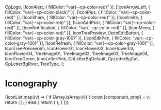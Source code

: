 
<Meta title="Iconography" />

  CpLogo,
  [IconAlert, { fillColor: "var(--cp-color-red)" }],
  [IconArrowLeft, { fillColor: "var(--cp-color-black)" }],
  [IconPlus, { fillColor: "var(--cp-color-red)" }],
  [IconShare, { fillColor: "var(--cp-color-red)" }],
  [IconInvite, { fillColor: "var(--cp-color-red)" }],
  [IconAddPost, { fillColor: "var(--cp-color-red)" }],
  [IconNotification, { fillColor: "var(--cp-color-red)" }],
  [IconMenu, { fillColor: "var(--cp-color-red)" }],
  IconTreePreview,
  [IconEditButton, { fillColor: "var(--cp-color-gray-100)" }],
  [IconEditPen, { fillColor: "var(--cp-color-gray-100)" }],
  [IconRefresh, { fillColor: "var(--cp-color-gray-100)" }],
  IconTreePreviewSm,
  IconFlower01,
  IconFlower02,
  IconFlower03,
  IconFlower04,
  TreeImage01,
  TreeImage02,
  TreeImage03,
  TreeImage04,
  IconTreeGreen,
  IconLetterPink,
  CpLetterBgDefault,
  CpLetterBgCat,
  CpLetterBgRiver,
  TreeType,
];

# Iconography

<IconGallery>
  {iconList.map((v) => {
    if (Array.isArray(v)) {
      const [component, prop] = v;
      return (
        <IconItem name={component.name} key={component.name}>
          <IconExample component={component} prop={props} />
        </IconItem>
      );
    } else {
      return (
        <IconItem name={v.name} key={v.name}>
          <IconExample component={v} />
        </IconItem>
      );
    }
  })}
</IconGallery>
